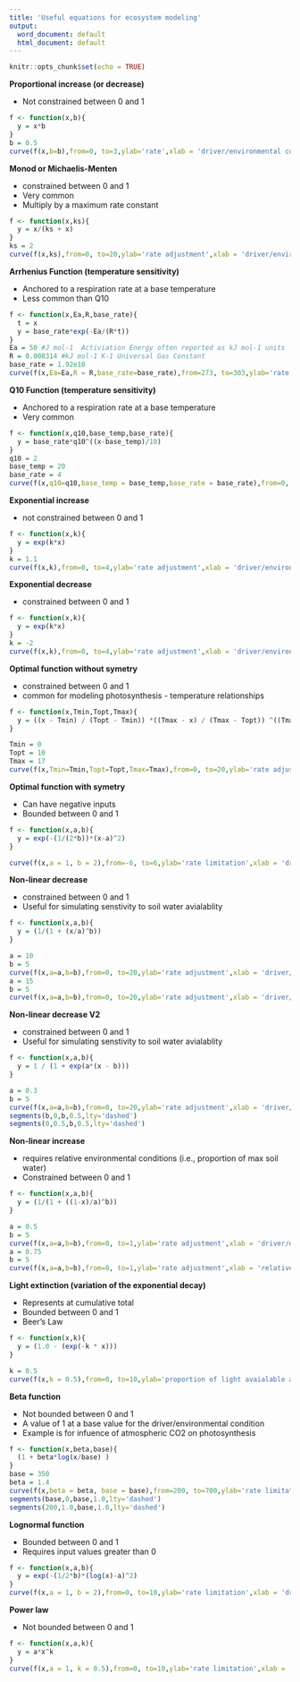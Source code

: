 ```yaml
---
title: 'Useful equations for ecosystem modeling'
output:
  word_document: default
  html_document: default
---
```


```r
knitr::opts_chunk$set(echo = TRUE)
```

**Proportional increase (or decrease)**

- Not constrained between 0 and 1

```r
f <- function(x,b){
  y = x*b
}
b = 0.5
curve(f(x,b=b),from=0, to=3,ylab='rate',xlab = 'driver/environmental condition')
```

**Monod or Michaelis-Menten**

- constrained between 0 and 1
- Very common
- Multiply by a maximum rate constant

```r
f <- function(x,ks){
  y = x/(ks + x)
}
ks = 2
curve(f(x,ks),from=0, to=20,ylab='rate adjustment',xlab = 'driver/environmental condition')
```


**Arrhenius Function (temperature sensitivity)**

- Anchored to a respiration rate at a base temperature
- Less common than Q10

```r
f <- function(x,Ea,R,base_rate){
  t = x
  y = base_rate*exp(-Ea/(R*t))
}
Ea = 50 #J mol-1  Activiation Energy often reported as kJ mol-1 units
R = 0.008314 #kJ mol-1 K-1 Universal Gas Constant 
base_rate = 1.92e10
curve(f(x,Ea=Ea,R = R,base_rate=base_rate),from=273, to=303,ylab='rate',xlab = 'temperature')
```

**Q10 Function  (temperature sensitivity)**

- Anchored to a respiration rate at a base temperature
- Very common

```r
f <- function(x,q10,base_temp,base_rate){
  y = base_rate*q10^((x-base_temp)/10)
}
q10 = 2
base_temp = 20
base_rate = 4
curve(f(x,q10=q10,base_temp = base_temp,base_rate = base_rate),from=0, to=40,ylab='rate',xlab = 'temperature')


```

**Exponential increase**

- not constrained between 0 and 1

```r
f <- function(x,k){
  y = exp(k*x)
}
k = 1.1
curve(f(x,k),from=0, to=4,ylab='rate adjustment',xlab = 'driver/environmental condition')

```

**Exponential decrease**

- constrained between 0 and 1

```r
f <- function(x,k){
  y = exp(k*x)
}
k = -2
curve(f(x,k),from=0, to=4,ylab='rate adjustment',xlab = 'driver/environmental condition')

```

**Optimal function without symetry**

- constrained between 0 and 1
- common for modeling photosynthesis - temperature relationships

```r
f <- function(x,Tmin,Topt,Tmax){
  y = ((x - Tmin) / (Topt - Tmin)) *((Tmax - x) / (Tmax - Topt)) ^((Tmax - Topt) / (Topt - Tmin))
}

Tmin = 0
Topt = 10
Tmax = 17
curve(f(x,Tmin=Tmin,Topt=Topt,Tmax=Tmax),from=0, to=20,ylab='rate adjustment',xlab = 'driver/environmental condition')
```

**Optimal function with symetry**

- Can have negative inputs
- Bounded between 0 and 1

```r
f <- function(x,a,b){
  y = exp(-(1/(2*b))*(x-a)^2)
}

curve(f(x,a = 1, b = 2),from=-6, to=6,ylab='rate limitation',xlab = 'driver/environmental condition')
```


**Non-linear decrease**

- constrained between 0 and 1
- Useful for simulating senstivity to soil water avialablity

```r
f <- function(x,a,b){
  y = (1/(1 + (x/a)^b))
}

a = 10
b = 5
curve(f(x,a=a,b=b),from=0, to=20,ylab='rate adjustment',xlab = 'driver/environmental condition')
a = 15
b = 5
curve(f(x,a=a,b=b),from=0, to=20,ylab='rate adjustment',xlab = 'driver/environmental condition',add=TRUE,lty='dashed')
```

**Non-linear decrease V2**

- constrained between 0 and 1
- Useful for simulating senstivity to soil water avialablity

```r
f <- function(x,a,b){
  y = 1 / (1 + exp(a*(x - b)))
}

a = 0.3
b = 5
curve(f(x,a=a,b=b),from=0, to=20,ylab='rate adjustment',xlab = 'driver/environmental condition')
segments(b,0,b,0.5,lty='dashed')
segments(0,0.5,b,0.5,lty='dashed')
```

**Non-linear increase** 

- requires relative environmental conditions (i.e., proportion of max soil water)
- Constrained between 0 and 1

```r
f <- function(x,a,b){
  y = (1/(1 + ((1-x)/a)^b))
}

a = 0.5
b = 5
curve(f(x,a=a,b=b),from=0, to=1,ylab='rate adjustment',xlab = 'driver/environmental condition')
a = 0.75
b = 5
curve(f(x,a=a,b=b),from=0, to=1,ylab='rate adjustment',xlab = 'relative environmental condition',add=TRUE,lty='dashed')
```

**Light extinction (variation of the exponential decay)**

- Represents at cumulative total
- Bounded between 0 and 1
- Beer's Law

```r
f <- function(x,k){
  y = (1.0 - (exp(-k * x)))
}

k = 0.5
curve(f(x,k = 0.5),from=0, to=10,ylab='proportion of light avaialable absorbed by layer',xlab = 'depth of lake or leaf area')

```

**Beta function**

- Not bounded between 0 and 1
- A value of 1 at a base value for the driver/environmental condition
- Example is for infuence of atmospheric CO2 on photosynthesis

```r
f <- function(x,beta,base){
  (1 + beta*log(x/base) )
}
base = 350
beta = 1.4
curve(f(x,beta = beta, base = base),from=200, to=700,ylab='rate limitation',xlab = 'driver/environmental condition')
segments(base,0,base,1.0,lty='dashed')
segments(200,1.0,base,1.0,lty='dashed')
```

**Lognormal function**

- Bounded between 0 and 1
- Requires input values greater than 0

```r
f <- function(x,a,b){
  y = exp(-(1/2*b)*(log(x)-a)^2)
}
curve(f(x,a = 1, b = 2),from=0, to=10,ylab='rate limitation',xlab = 'driver/environmental condition')
```

**Power law**

- Not bounded between 0 and 1

```r
f <- function(x,a,k){
  y = a*x^k
}
curve(f(x,a = 1, k = 0.5),from=0, to=10,ylab='rate limitation',xlab = 'driver/environmental condition')
```
